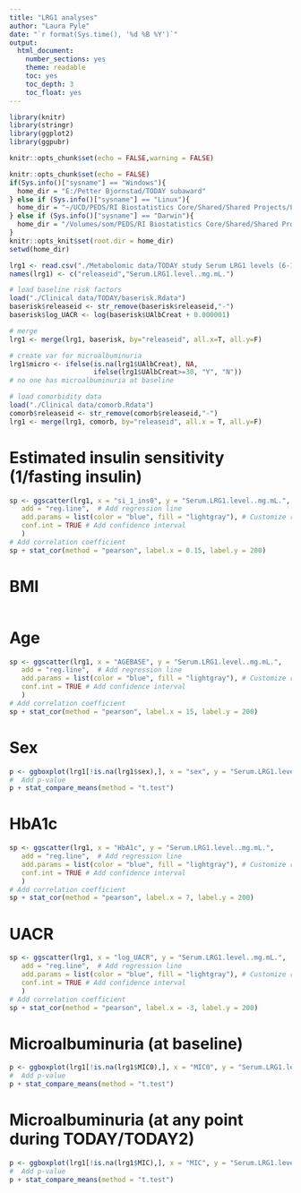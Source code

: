 ```yaml
---
title: "LRG1 analyses"
author: "Laura Pyle"
date: "`r format(Sys.time(), '%d %B %Y')`"
output:
  html_document:
    number_sections: yes
    theme: readable
    toc: yes
    toc_depth: 3
    toc_float: yes
---
```


```r
library(knitr)
library(stringr)
library(ggplot2)
library(ggpubr)

knitr::opts_chunk$set(echo = FALSE,warning = FALSE)

knitr::opts_chunk$set(echo = FALSE)
if(Sys.info()["sysname"] == "Windows"){
  home_dir = "E:/Petter Bjornstad/TODAY subaward"
} else if (Sys.info()["sysname"] == "Linux"){
  home_dir = "~/UCD/PEDS/RI Biostatistics Core/Shared/Shared Projects/Laura/BDC/Projects"
} else if (Sys.info()["sysname"] == "Darwin"){
  home_dir = "/Volumes/som/PEDS/RI Biostatistics Core/Shared/Shared Projects/Laura/BDC/Projects"
}
knitr::opts_knit$set(root.dir = home_dir)
setwd(home_dir)
```

```r
lrg1 <- read.csv("./Metabolomic data/TODAY study Serum LRG1 levels (6-16-2022).csv")
names(lrg1) <- c("releaseid","Serum.LRG1.level..mg.mL.")

# load baseline risk factors
load("./Clinical data/TODAY/baserisk.Rdata")
baserisk$releaseid <- str_remove(baserisk$releaseid,"-")
baserisk$log_UACR <- log(baserisk$UAlbCreat + 0.000001)

# merge
lrg1 <- merge(lrg1, baserisk, by="releaseid", all.x=T, all.y=F)

# create var for microalbuminuria
lrg1$micro <- ifelse(is.na(lrg1$UAlbCreat), NA, 
                     ifelse(lrg1$UAlbCreat>=30, "Y", "N"))
# no one has microalbuminuria at baseline

# load comorbidity data
load("./Clinical data/comorb.Rdata")
comorb$releaseid <- str_remove(comorb$releaseid,"-")
lrg1 <- merge(lrg1, comorb, by="releaseid", all.x = T, all.y=F)
```

# Estimated insulin sensitivity (1/fasting insulin)

```r
sp <- ggscatter(lrg1, x = "si_1_ins0", y = "Serum.LRG1.level..mg.mL.",
   add = "reg.line",  # Add regression line
   add.params = list(color = "blue", fill = "lightgray"), # Customize reg. line
   conf.int = TRUE # Add confidence interval
   )
# Add correlation coefficient
sp + stat_cor(method = "pearson", label.x = 0.15, label.y = 200)
```

# BMI

```r

```

# Age

```r
sp <- ggscatter(lrg1, x = "AGEBASE", y = "Serum.LRG1.level..mg.mL.",
   add = "reg.line",  # Add regression line
   add.params = list(color = "blue", fill = "lightgray"), # Customize reg. line
   conf.int = TRUE # Add confidence interval
   )
# Add correlation coefficient
sp + stat_cor(method = "pearson", label.x = 15, label.y = 200)
```

# Sex

```r
p <- ggboxplot(lrg1[!is.na(lrg1$sex),], x = "sex", y = "Serum.LRG1.level..mg.mL.",add = "jitter")
#  Add p-value
p + stat_compare_means(method = "t.test")
```

# HbA1c

```r
sp <- ggscatter(lrg1, x = "HbA1c", y = "Serum.LRG1.level..mg.mL.",
   add = "reg.line",  # Add regression line
   add.params = list(color = "blue", fill = "lightgray"), # Customize reg. line
   conf.int = TRUE # Add confidence interval
   )
# Add correlation coefficient
sp + stat_cor(method = "pearson", label.x = 7, label.y = 200)
```

# UACR

```r
sp <- ggscatter(lrg1, x = "log_UACR", y = "Serum.LRG1.level..mg.mL.",
   add = "reg.line",  # Add regression line
   add.params = list(color = "blue", fill = "lightgray"), # Customize reg. line
   conf.int = TRUE # Add confidence interval
   )
# Add correlation coefficient
sp + stat_cor(method = "pearson", label.x = -3, label.y = 200)
```

# Microalbuminuria (at baseline)

```r
p <- ggboxplot(lrg1[!is.na(lrg1$MIC0),], x = "MIC0", y = "Serum.LRG1.level..mg.mL.",add = "jitter")
#  Add p-value
p + stat_compare_means(method = "t.test")
```

# Microalbuminuria (at any point during TODAY/TODAY2)

```r
p <- ggboxplot(lrg1[!is.na(lrg1$MIC),], x = "MIC", y = "Serum.LRG1.level..mg.mL.",add = "jitter")
#  Add p-value
p + stat_compare_means(method = "t.test")
```